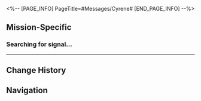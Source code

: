 <%-- [PAGE_INFO]
PageTitle=#Messages/Cyrene#
[END_PAGE_INFO] --%>
{{Messages Infobox
|id        = 200
|image     = NPC Cyrene Icon.png
|type      = NPC
|sender    = Cyrene
|signature = Eternity lives in every moment
|faction   = Amphoreus
}}

==Mission-Specific==
===Searching for signal...===
{{Messages
|start_condition = 
|text =
:{{DIcon|Warning}} Searching for signal...
:{{DIcon|Warning}} Signal connection unstable
:'''Cyrene:''' Hey there! Miss me?
:{Choice} Yeah, kinda. Come back soon!
::'''(Trailblazer):''' Yeah, kinda. Where are you
:{Choice} Don't be silly!
::'''(Trailblazer):''' Don't be silly, we're not saying goodbye forever!
::'''(Trailblazer):''' Where are you? When will you come back?
:{Choice} Where are you hiding?
::'''(Trailblazer):''' Our mission is complete
::'''(Trailblazer):''' Where are you hiding? When will you come back?
:{{DIcon|Warning}} Message failed to send.
:{{DIcon|Warning}} The user you're trying to reach is currently out of the service area. Please try again later.
:'''Cyrene:''' Looking for little old me? Bet you're wondering where I've disappeared to, huh?
:'''Cyrene:''' Well, the trick is... a little bit of magic~
:'''Cyrene:''' I worked some fairy magic to leave this message in Aedes Elysiae before taking off
:'''Cyrene:''' I won't be back for a bit, and I'd hate for you to feel all alone without me~
:'''Cyrene:''' But don't worry! Our memories are still here, scattered all around Aedes Elysiae
:'''Cyrene:''' Oh! And I left you a letter too. Go check the Sacrament Courtyard!
}}
----

==Change History==
{{Change History|3.5}}

==Navigation==
{{Messages Navbox}}